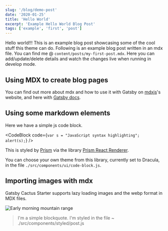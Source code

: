 ```yaml
---
slug: '/blog/demo-post'
date: '2020-01-25'
title: 'Hello World'
excerpt: 'Example Hello World Blog Post'
tags: ['example', 'first', 'post']
---
```


Hello world!!! This is an example blog post showcasing some of the cool stuff this theme can do. Following is an example blog post written in an mdx file. You can find me @ `content/posts/my-first-post.mdx`. Here you can add/update/delete details and watch the changes live when running in develop mode.

## Using MDX to create blog pages

You can find out more about mdx and how to use it with Gatsby on <Underline>[mdxjs](https://mdxjs.com/getting-started 'MDX JS getting started')</Underline>'s website, and here with <Underline>[Gatsby docs](https://www.gatsbyjs.org/docs/mdx/ 'Gatsby docs on mdx')</Underline>.

## Using some markdown elements

Here we have a simple js code block.

<CodeBlock
  code={`var s = "JavaScript syntax highlighting";
alert(s);`}
/>

This is styled by <Underline>[Prism](https://prismjs.com/ 'Prism website')</Underline> via the library <Underline>[Prism React Renderer](https://github.com/FormidableLabs/prism-react-renderer 'Prism React Renderer Library')</Underline>.

You can choose your own theme from this library, currently set to Dracula, in the file `./src/components/ui/code-block.js`.

## Importing images with mdx

Gatsby Cactus Starter supports lazy loading images and the webp format in MDX files.

![Early morning mountain range](./landscape.jpg 'Mountain range')

> I'm a simple blockquote.
> I'm styled in the file ~ ./src/components/styled/post.js

